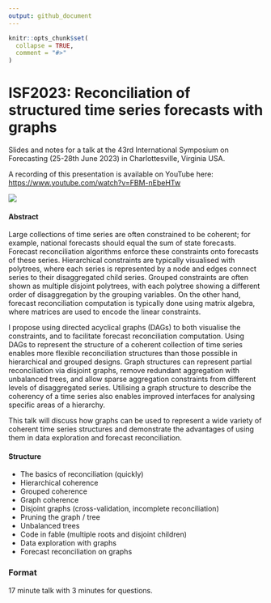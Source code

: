 ```yaml
---
output: github_document
---
```


<!-- README.md is generated from README.Rmd. Please edit that file -->

```r
knitr::opts_chunk$set(
  collapse = TRUE,
  comment = "#>"
)
```

# ISF2023: Reconciliation of structured time series forecasts with graphs

<!-- badges: start -->
<!-- badges: end -->

Slides and notes for a talk at the 43rd International Symposium on Forecasting (25-28th June 2023) in Charlottesville, Virginia USA.

A recording of this presentation is available on YouTube here: <https://www.youtube.com/watch?v=FBM-nEbeHTw>

[![](preview.jpg)](https://www.youtube.com/watch?v=FBM-nEbeHTw)

#### Abstract

Large collections of time series are often constrained to be coherent; for example, national forecasts should equal the sum of state forecasts. Forecast reconciliation algorithms enforce these constraints onto forecasts of these series. Hierarchical constraints are typically visualised with polytrees, where each series is represented by a node and edges connect series to their disaggregated child series. Grouped constraints are often shown as multiple disjoint polytrees, with each polytree showing a different order of disaggregation by the grouping variables. On the other hand, forecast reconciliation computation is typically done using matrix algebra, where matrices are used to encode the linear constraints.

I propose using directed acyclical graphs (DAGs) to both visualise the constraints, and to facilitate forecast reconciliation computation. Using DAGs to represent the structure of a coherent collection of time series enables more flexible reconciliation structures than those possible in hierarchical and grouped designs. Graph structures can represent partial reconciliation via disjoint graphs, remove redundant aggregation with unbalanced trees, and allow sparse aggregation constraints from different levels of disaggregated series. Utilising a graph structure to describe the coherency of a time series also enables improved interfaces for analysing specific areas of a hierarchy.

This talk will discuss how graphs can be used to represent a wide variety of coherent time series structures and demonstrate the advantages of using them in data exploration and forecast reconciliation.


#### Structure

* The basics of reconciliation (quickly)
* Hierarchical coherence
* Grouped coherence
* Graph coherence
* Disjoint graphs (cross-validation, incomplete reconciliation)
* Pruning the graph / tree
* Unbalanced trees
* Code in fable (multiple roots and disjoint children)
* Data exploration with graphs
* Forecast reconciliation on graphs

### Format

17 minute talk with 3 minutes for questions.
